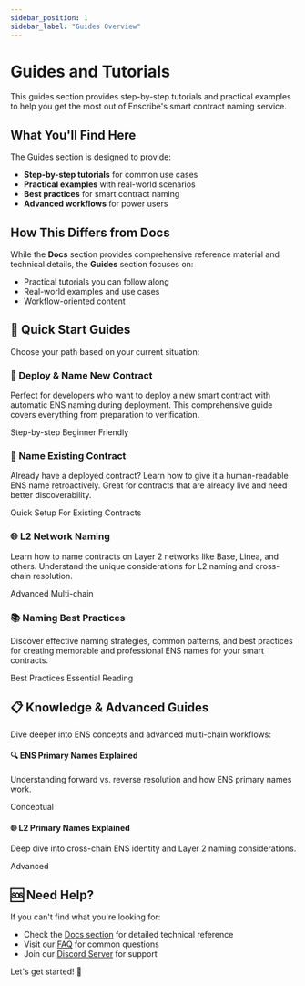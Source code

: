 ```yaml
---
sidebar_position: 1
sidebar_label: "Guides Overview"
---
```



# Guides and Tutorials

This guides section provides step-by-step tutorials and practical examples to help you get the most out of Enscribe's smart contract naming service.

## What You'll Find Here

The Guides section is designed to provide:

- **Step-by-step tutorials** for common use cases
- **Practical examples** with real-world scenarios  
- **Best practices** for smart contract naming
- **Advanced workflows** for power users

## How This Differs from Docs

While the **Docs** section provides comprehensive reference material and technical details, the **Guides** section focuses on:

- Practical tutorials you can follow along
- Real-world examples and use cases
- Workflow-oriented content

## 🚀 Quick Start Guides

Choose your path based on your current situation:

<div className="row" style={{marginBottom: '3rem'}}>
  <div className="col col--6">
    <Link to="/guides/how-to-guides/deploy-and-name-smart-contract" style={{textDecoration: 'none'}}>
      <div className="card">
        <div className="card__header">
          <h3 style={{color: 'var(--ifm-color-primary)', marginBottom: '0.5rem'}}>🚀 Deploy & Name New Contract</h3>
        </div>
        <div className="card__body">
          <p style={{color: 'var(--ifm-color-content)', marginBottom: '1rem'}}>
            Perfect for developers who want to deploy a new smart contract with automatic ENS naming during deployment. This comprehensive guide covers everything from preparation to verification.
          </p>
        </div>
        <div className="card__footer">
          <span className="badge badge--primary" style={{marginRight: '0.5rem'}}>Step-by-step</span>
          <span className="badge badge--secondary">Beginner Friendly</span>
        </div>
      </div>
    </Link>
  </div>
  
  <div className="col col--6">
    <Link to="/guides/how-to-guides/name-existing-smart-contract" style={{textDecoration: 'none'}}>
      <div className="card">
        <div className="card__header">
          <h3 style={{color: 'var(--ifm-color-primary)', marginBottom: '0.5rem'}}>📝 Name Existing Contract</h3>
        </div>
        <div className="card__body">
          <p style={{color: 'var(--ifm-color-content)', marginBottom: '1rem'}}>
            Already have a deployed contract? Learn how to give it a human-readable ENS name retroactively. Great for contracts that are already live and need better discoverability.
          </p>
        </div>
        <div className="card__footer">
          <span className="badge badge--success" style={{marginRight: '0.5rem'}}>Quick Setup</span>
          <span className="badge badge--info">For Existing Contracts</span>
        </div>
      </div>
    </Link>
  </div>
</div>

<div className="row" style={{marginBottom: '3rem'}}>
  <div className="col col--6">
    <Link to="/guides/how-to-guides/name-contract-l2-networks" style={{textDecoration: 'none'}}>
      <div className="card">
        <div className="card__header">
          <h3 style={{color: 'var(--ifm-color-primary)', marginBottom: '0.5rem'}}>🌐 L2 Network Naming</h3>
        </div>
        <div className="card__body">
          <p style={{color: 'var(--ifm-color-content)', marginBottom: '1rem'}}>
            Learn how to name contracts on Layer 2 networks like Base, Linea, and others. Understand the unique considerations for L2 naming and cross-chain resolution.
          </p>
        </div>
        <div className="card__footer">
          <span className="badge badge--warning" style={{marginRight: '0.5rem'}}>Advanced</span>
          <span className="badge badge--success">Multi-chain</span>
        </div>
      </div>
    </Link>
  </div>
  
  <div className="col col--6">
    <Link to="/guides/common-patterns" style={{textDecoration: 'none'}}>
      <div className="card">
        <div className="card__header">
          <h3 style={{color: 'var(--ifm-color-primary)', marginBottom: '0.5rem'}}>📚 Naming Best Practices</h3>
        </div>
        <div className="card__body">
          <p style={{color: 'var(--ifm-color-content)', marginBottom: '1rem'}}>
            Discover effective naming strategies, common patterns, and best practices for creating memorable and professional ENS names for your smart contracts.
          </p>
        </div>
        <div className="card__footer">
          <span className="badge badge--secondary" style={{marginRight: '0.5rem'}}>Best Practices</span>
          <span className="badge badge--primary">Essential Reading</span>
        </div>
      </div>
    </Link>
  </div>
</div>

## 📋 Knowledge & Advanced Guides

Dive deeper into ENS concepts and advanced multi-chain workflows:

<div className="row" style={{marginBottom: '2rem'}}>
  <div className="col col--6">
    <Link to="/guides/concepts/ens-primary-names-explained" style={{textDecoration: 'none'}}>
      <div className="card">
        <div className="card__header">
          <h4 style={{color: 'var(--ifm-color-primary)', marginBottom: '0.5rem'}}>🔍 ENS Primary Names Explained</h4>
        </div>
        <div className="card__body">
          <p style={{color: 'var(--ifm-color-content)', fontSize: '0.9rem', marginBottom: '0.5rem'}}>
            Understanding forward vs. reverse resolution and how ENS primary names work.
          </p>
        </div>
        <div className="card__footer">
          <span className="badge badge--info">Conceptual</span>
        </div>
      </div>
    </Link>
  </div>
  
  <div className="col col--6">
    <Link to="/guides/concepts/l2-primary-names-explained" style={{textDecoration: 'none'}}>
      <div className="card">
        <div className="card__header">
          <h4 style={{color: 'var(--ifm-color-primary)', marginBottom: '0.5rem'}}>🌐 L2 Primary Names Explained</h4>
        </div>
        <div className="card__body">
          <p style={{color: 'var(--ifm-color-content)', fontSize: '0.9rem', marginBottom: '0.5rem'}}>
            Deep dive into cross-chain ENS identity and Layer 2 naming considerations.
          </p>
        </div>
        <div className="card__footer">
          <span className="badge badge--warning">Advanced</span>
        </div>
      </div>
    </Link>
  </div>
</div>

## 🆘 Need Help?

If you can't find what you're looking for:

- Check the [Docs section](/docs) for detailed technical reference
- Visit our [FAQ](/docs/faqs) for common questions
- Join our [Discord Server](https://discord.gg/8QUMMdS5GY) for support

Let's get started! 🚀
